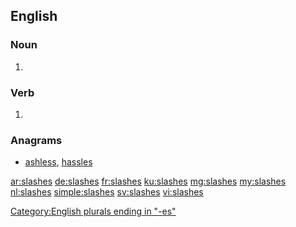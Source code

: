 ==English==

===Noun===
{{head|en|plural}}

# {{plural of|slash|lang=en}}

===Verb===
{{head|en|verb form}}

# {{en-third-person singular of|slash}}

===Anagrams===
* [[ashless#English|ashless]], [[hassles#English|hassles]]

[[Category:English plurals ending in "-es"]]

[[ar:slashes]]
[[de:slashes]]
[[fr:slashes]]
[[ku:slashes]]
[[mg:slashes]]
[[my:slashes]]
[[nl:slashes]]
[[simple:slashes]]
[[sv:slashes]]
[[vi:slashes]]